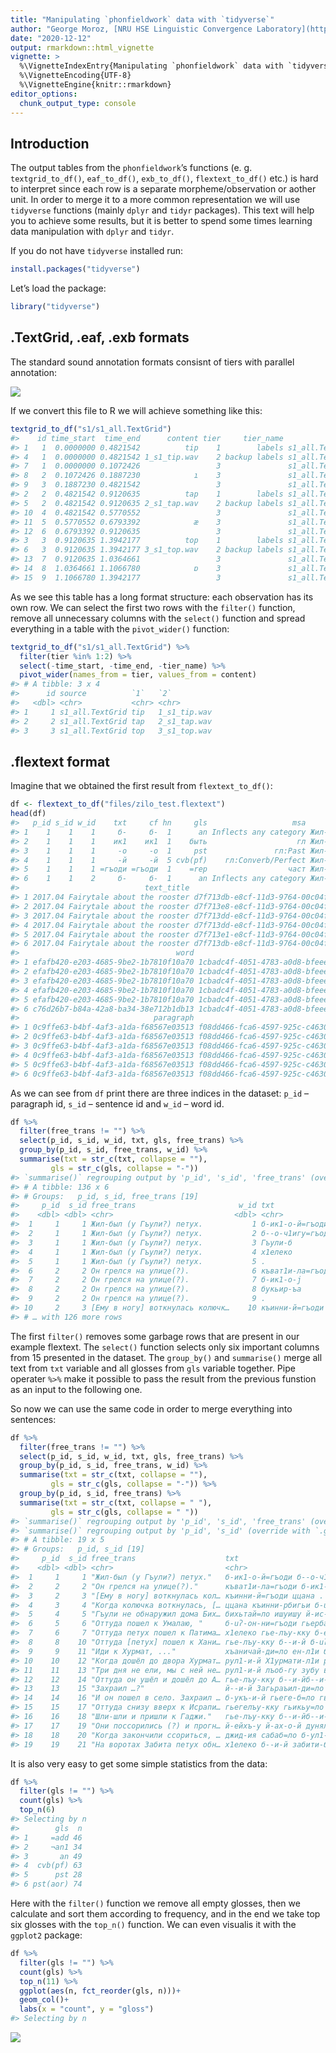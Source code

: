 ```yaml
---
title: "Manipulating `phonfieldwork` data with `tidyverse`"
author: "George Moroz, [NRU HSE Linguistic Convergence Laboratory](https://ilcl.hse.ru/en/)"
date: "2020-12-12"
output: rmarkdown::html_vignette
vignette: >
  %\VignetteIndexEntry{Manipulating `phonfieldwork` data with `tidyverse`}
  %\VignetteEncoding{UTF-8}
  %\VignetteEngine{knitr::rmarkdown}
editor_options: 
  chunk_output_type: console
---
```




## Introduction

The output tables from the `phonfieldwork`'s functions (e. g. `textgrid_to_df()`, `eaf_to_df()`, `exb_to_df()`, `flextext_to_df()` etc.) is hard to interpret since each row is a separate morpheme/observation or aother unit. In order to merge it to a more common representation we will use `tidyverse` functions (mainly `dplyr` and `tidyr` packages). This text will help you to achieve some results, but it is better to spend some times learning data manipulation with `dplyr` and `tidyr`.

If you do not have `tidyverse` installed run:


```r
install.packages("tidyverse")
```

Let's load the package:


```r
library("tidyverse")
```


## .TextGrid, .eaf, .exb formats
The standard sound annotation formats consisnt of tiers with parallel annotation:

![](unnamed-chunk-31-1.png)

If we convert this file to R we will achieve something like this:


```r
textgrid_to_df("s1/s1_all.TextGrid")
#>    id time_start  time_end      content tier     tier_name          source
#> 1   1  0.0000000 0.4821542          tip    1        labels s1_all.TextGrid
#> 4   1  0.0000000 0.4821542 1_s1_tip.wav    2 backup labels s1_all.TextGrid
#> 7   1  0.0000000 0.1072426                 3               s1_all.TextGrid
#> 8   2  0.1072426 0.1887230            ı    3               s1_all.TextGrid
#> 9   3  0.1887230 0.4821542                 3               s1_all.TextGrid
#> 2   2  0.4821542 0.9120635          tap    1        labels s1_all.TextGrid
#> 5   2  0.4821542 0.9120635 2_s1_tap.wav    2 backup labels s1_all.TextGrid
#> 10  4  0.4821542 0.5770552                 3               s1_all.TextGrid
#> 11  5  0.5770552 0.6793392            æ    3               s1_all.TextGrid
#> 12  6  0.6793392 0.9120635                 3               s1_all.TextGrid
#> 3   3  0.9120635 1.3942177          top    1        labels s1_all.TextGrid
#> 6   3  0.9120635 1.3942177 3_s1_top.wav    2 backup labels s1_all.TextGrid
#> 13  7  0.9120635 1.0364661                 3               s1_all.TextGrid
#> 14  8  1.0364661 1.1066780            ɒ    3               s1_all.TextGrid
#> 15  9  1.1066780 1.3942177                 3               s1_all.TextGrid
```

As we see this table has a long format structure: each observation has its own row. We can select the first two rows with the `filter()` function, remove all unnecessary columns with the `select()` function and spread everything in a table with the `pivot_wider()` function:


```r
textgrid_to_df("s1/s1_all.TextGrid") %>% 
  filter(tier %in% 1:2) %>% 
  select(-time_start, -time_end, -tier_name) %>% 
  pivot_wider(names_from = tier, values_from = content)
#> # A tibble: 3 x 4
#>      id source          `1`   `2`         
#>   <dbl> <chr>           <chr> <chr>       
#> 1     1 s1_all.TextGrid tip   1_s1_tip.wav
#> 2     2 s1_all.TextGrid tap   2_s1_tap.wav
#> 3     3 s1_all.TextGrid top   3_s1_top.wav
```

## .flextext format

Imagine that we obtained the first result from `flextext_to_df()`:


```r
df <- flextext_to_df("files/zilo_test.flextext")
head(df)
#>   p_id s_id w_id    txt     cf hn     gls                   msa                free_trans
#> 1    1    1    1     б-     б-  1      an Inflects any category Жил-был (у Гъули?) петух.
#> 2    1    1    1    ик1    ик1  1    быть                    гл Жил-был (у Гъули?) петух.
#> 3    1    1    1     -о     -о  1     pst               гл:Past Жил-был (у Гъули?) петух.
#> 4    1    1    1     -й     -й  5 cvb(pf)    гл:Converb/Perfect Жил-был (у Гъули?) петух.
#> 5    1    1    1 =гъоди =гъоди  1    =rep                  част Жил-был (у Гъули?) петух.
#> 6    1    1    2     б-     б-  1      an Inflects any category Жил-был (у Гъули?) петух.
#>                            text_title                                morph
#> 1 2017.04 Fairytale about the rooster d7f713db-e8cf-11d3-9764-00c04f186933
#> 2 2017.04 Fairytale about the rooster d7f713e8-e8cf-11d3-9764-00c04f186933
#> 3 2017.04 Fairytale about the rooster d7f713dd-e8cf-11d3-9764-00c04f186933
#> 4 2017.04 Fairytale about the rooster d7f713dd-e8cf-11d3-9764-00c04f186933
#> 5 2017.04 Fairytale about the rooster d7f713e1-e8cf-11d3-9764-00c04f186933
#> 6 2017.04 Fairytale about the rooster d7f713db-e8cf-11d3-9764-00c04f186933
#>                                   word                               phrase
#> 1 efafb420-e203-4685-9be2-1b7810f10a70 1cbadc4f-4051-4783-a0d8-bfeee2d2fb13
#> 2 efafb420-e203-4685-9be2-1b7810f10a70 1cbadc4f-4051-4783-a0d8-bfeee2d2fb13
#> 3 efafb420-e203-4685-9be2-1b7810f10a70 1cbadc4f-4051-4783-a0d8-bfeee2d2fb13
#> 4 efafb420-e203-4685-9be2-1b7810f10a70 1cbadc4f-4051-4783-a0d8-bfeee2d2fb13
#> 5 efafb420-e203-4685-9be2-1b7810f10a70 1cbadc4f-4051-4783-a0d8-bfeee2d2fb13
#> 6 c76d26b7-b84a-42a8-ba34-38e712b1db13 1cbadc4f-4051-4783-a0d8-bfeee2d2fb13
#>                              paragraph                                 text
#> 1 0c9ffe63-b4bf-4af3-a1da-f68567e03513 f08dd466-fca6-4597-925c-c46309387ef7
#> 2 0c9ffe63-b4bf-4af3-a1da-f68567e03513 f08dd466-fca6-4597-925c-c46309387ef7
#> 3 0c9ffe63-b4bf-4af3-a1da-f68567e03513 f08dd466-fca6-4597-925c-c46309387ef7
#> 4 0c9ffe63-b4bf-4af3-a1da-f68567e03513 f08dd466-fca6-4597-925c-c46309387ef7
#> 5 0c9ffe63-b4bf-4af3-a1da-f68567e03513 f08dd466-fca6-4597-925c-c46309387ef7
#> 6 0c9ffe63-b4bf-4af3-a1da-f68567e03513 f08dd466-fca6-4597-925c-c46309387ef7
```

As we can see from `df` print there are three indices in the dataset: `p_id` -- paragraph id, `s_id` -- sentence id and `w_id` -- word id.


```r
df %>% 
  filter(free_trans != "") %>% 
  select(p_id, s_id, w_id, txt, gls, free_trans) %>% 
  group_by(p_id, s_id, free_trans, w_id) %>% 
  summarise(txt = str_c(txt, collapse = ""),
         gls = str_c(gls, collapse = "-"))
#> `summarise()` regrouping output by 'p_id', 's_id', 'free_trans' (override with `.groups` argument)
#> # A tibble: 136 x 6
#> # Groups:   p_id, s_id, free_trans [19]
#>     p_id  s_id free_trans                       w_id txt              gls                     
#>    <dbl> <dbl> <chr>                           <dbl> <chr>            <chr>                   
#>  1     1     1 Жил-был (у Гъули?) петух.           1 б-ик1-о-й=гъоди  "an-быть-pst-cvb(pf)-=r…
#>  2     1     1 Жил-был (у Гъули?) петух.           2 б--о-ч1игу=гъоди "an--pst-neg.cvb-=rep"  
#>  3     1     1 Жил-был (у Гъули?) петух.           3 Гъули-б          "Гъули-an(gen)"         
#>  4     1     1 Жил-был (у Гъули?) петух.           4 х1елеко          "петух"                 
#>  5     1     1 Жил-был (у Гъули?) петух.           5 .                ""                      
#>  6     2     2 Он грелся на улице(?).              6 къват1и-ла=гъоди "улица-in-=rep"         
#>  7     2     2 Он грелся на улице(?).              7 б-ик1-о-j        "an-быть-pst-cvb(pf)"   
#>  8     2     2 Он грелся на улице(?).              8 букьир-ъа        "Букир-sup"             
#>  9     2     2 Он грелся на улице(?).              9 .                ""                      
#> 10     2     3 [Ему в ногу] воткнулась колючк…    10 къинни-й=гъоди   "втыкаться-cvb(pf)-=rep"
#> # … with 126 more rows
```

The first `filter()` removes some garbage rows that are present in our example flextext. The `select()` function selects only six important columns from 15 presented in the dataset. The `group_by()` and `summarise()` merge all text from `txt` variable and all glosses from `gls` variable together. Pipe operater `%>% ` make it possible to pass the result from the previous funstion as an input to the following one.

So now we can use the same code in order to merge everything into sentences:


```r
df %>% 
  filter(free_trans != "") %>% 
  select(p_id, s_id, w_id, txt, gls, free_trans) %>% 
  group_by(p_id, s_id, free_trans, w_id) %>% 
  summarise(txt = str_c(txt, collapse = ""),
         gls = str_c(gls, collapse = "-")) %>% 
  group_by(p_id, s_id, free_trans) %>% 
  summarise(txt = str_c(txt, collapse = " "),
         gls = str_c(gls, collapse = " "))
#> `summarise()` regrouping output by 'p_id', 's_id', 'free_trans' (override with `.groups` argument)
#> `summarise()` regrouping output by 'p_id', 's_id' (override with `.groups` argument)
#> # A tibble: 19 x 5
#> # Groups:   p_id, s_id [19]
#>     p_id  s_id free_trans                    txt                      gls                     
#>    <dbl> <dbl> <chr>                         <chr>                    <chr>                   
#>  1     1     1 "Жил-был (у Гъули?) петух."   б-ик1-о-й=гъоди б--о-ч1… "an-быть-pst-cvb(pf)-=r…
#>  2     2     2 "Он грелся на улице(?)."      къват1и-ла=гъоди б-ик1-… "улица-in-=rep an-быть-…
#>  3     2     3 "[Ему в ногу] воткнулась кол… къинни-й=гъоди ццана .   "втыкаться-cvb(pf)-=rep…
#>  4     3     4 "Когда колючка воткнулась, [… ццана къинни-рбигьи б-u… "колючка втыкаться-pst.…
#>  5     4     5 "Гъули не обнаружил дома Бих… бихьтай=ло ишуишу й-ис-… "Бихтай-=add дома-дома …
#>  6     5     6 "Оттуда пошел к Умалаю, "     б-uʔ-oн-ни=гъоди гьерба… "an-идти-pst-pst(aor)-=…
#>  7     6     7 "Оттуда петух пошел к Патима… х1елеко гье-лъу-кку б-е… "петух dem-dat-el an-go…
#>  8     8    10 "Оттуда [петух] пошел к Хани… гье-лъу-кку б--и-й б-uʔ… "dem-dat-el an--pst(aor…
#>  9     9    11 "Иди к Хурмат, ..."           хъаничай-ди=ло ен-л1и б… "Ханичай-erg-=add rfl-g…
#> 10    10    12 "Когда дошёл до двора Хурмат… рул1-и-й Х1урмати-л1и р… "говорить--cvb(pf) Хурм…
#> 11    11    13 "Три дня не ели, мы с ней не… рул1-и-й лъоб-гу зубу в… "говорить--cvb(pf) три-…
#> 12    12    14 "Оттуда он ушёл и дошёл до А… гье-лъу-кку б--и-йб--и-… "dem-dat-el an--pst(aor…
#> 13    13    15 "Захраил …?"                  й--и-й Загьраъил-ди=ло … "f--pst(aor)-cvb(pf) За…
#> 14    14    16 "И он пошел в село. Захраил … б-укъ-и-й гьеге-б=ло гь… "an-гнать-pst-pf dem-an…
#> 15    15    17 "Оттуда снизу вверх к Исрапи… гьегелъу-кку гьикьу=ло … "там-el внизу-=add ввер…
#> 16    16    18 "Шли-шли и пришли к Гаджи."   гье-лъу-кку б--и-йб--и-… "dem-dat-el an--pst(aor…
#> 17    17    19 "Они поссорились (?) и прогн… й-ейхъ-у й-ах-о-й дунял… "f-ругать-pst f-драться…
#> 18    18    20 "Когда закончили ссориться, … джид-ия сабаб=ло б-ул1-… "делать-fut причина-=ad…
#> 19    19    21 "На воротах Забита петух обн… х1елеко б--и-й забити-б… "петух an--pst(aor)-cvb…
```

It is also very easy to get some simple statistics from the data:


```r
df %>% 
  filter(gls != "") %>% 
  count(gls) %>% 
  top_n(6)
#> Selecting by n
#>        gls  n
#> 1     =add 46
#> 2     ¬an1 34
#> 3       an 49
#> 4  cvb(pf) 63
#> 5      pst 28
#> 6 pst(aor) 74
```

Here with the `filter()` function we remove all empty glosses, then we calculate and sort them according to frequency, and in the end we take top six glosses with the `top_n()` function. We can even visualis it with the `ggplot2` package:


```r
df %>% 
  filter(gls != "") %>% 
  count(gls) %>% 
  top_n(11) %>% 
  ggplot(aes(n, fct_reorder(gls, n)))+
  geom_col()+
  labs(x = "count", y = "gloss")
#> Selecting by n
```

![](unnamed-chunk-10-1.png)

